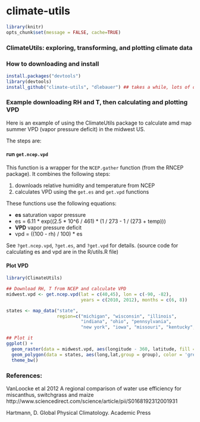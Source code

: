 climate-utils
=============


```r
library(knitr)
opts_chunk$set(message = FALSE, cache=TRUE)
```

### ClimateUtils: exploring, transforming, and plotting climate data

### How to downloading and install

```r
install.packages("devtools")
library(devtools)
install_github("climate-utils", "dlebauer") ## takes a while, lots of data
```

### Example downloading RH and T, then calculating and plotting VPD

Here is an example of using the ClimateUtils package to calculate amd map summer VPD (vapor pressure deficit) in the midwest US.

The steps are:

#### run `get.ncep.vpd`

This function is a wrapper for the `NCEP.gather` function (from the RNCEP package). It combines the following steps:

1. downloads relative humidity and temperature from NCEP
2. calculates VPD using the `get.es` and `get.vpd` functions 

These functions use the following equations:

* **es** saturation vapor pressure 
 * es = 6.11 * exp((2.5 * 10^6 / 461) * (1 / 273 - 1 / (273 + temp)))
* **VPD** vapor pressure deficit
 * vpd = ((100 - rh) / 100) * es

See `?get.ncep.vpd`, `?get.es`, and `?get.vpd` for details. (source code for calculating es and vpd are in the R/utils.R file)


#### Plot VPD 


```r
library(ClimateUtils)

## Download RH, T from NCEP and calculate VPD
midwest.vpd <- get.ncep.vpd(lat = c(40,45), lon = c(-90, -82), 
                            years = c(2010, 2012), months = c(6, 8))
```


```r
states <- map_data("state", 
                   region=c("michigan", "wisconsin", "illinois", 
                            "indiana", "ohio", "pennsylvania", 
                            "new york", "iowa", "missouri", "kentucky", "west virginia"))

## Plot it
ggplot() + 
  geom_raster(data = midwest.vpd, aes(longitude - 360, latitude, fill = VPD)) + 
  geom_polygon(data = states, aes(long,lat,group = group), color = 'grey20', alpha = 0) +
  theme_bw()
```

### References:

VanLoocke et al 2012 A regional comparison of water use efficiency for miscanthus, switchgrass and maize  http://www.sciencedirect.com/science/article/pii/S0168192312001931

Hartmann, D. Global Physical Climatology. Academic Press